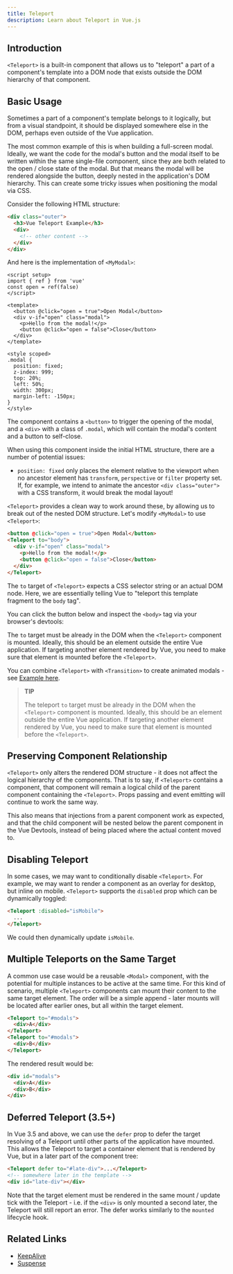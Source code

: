 ```yaml
---
title: Teleport
description: Learn about Teleport in Vue.js
---
```


## Introduction

`<Teleport>` is a built-in component that allows us to "teleport" a part of a component's template into a DOM node that exists outside the DOM hierarchy of that component.

## Basic Usage

Sometimes a part of a component's template belongs to it logically, but from a visual standpoint, it should be displayed somewhere else in the DOM, perhaps even outside of the Vue application.

The most common example of this is when building a full-screen modal. Ideally, we want the code for the modal's button and the modal itself to be written within the same single-file component, since they are both related to the open / close state of the modal. But that means the modal will be rendered alongside the button, deeply nested in the application's DOM hierarchy. This can create some tricky issues when positioning the modal via CSS.

Consider the following HTML structure:

```html
<div class="outer">
  <h3>Vue Teleport Example</h3>
  <div>
    <!-- other content -->
  </div>
</div>
```

And here is the implementation of `<MyModal>`:

```vue
<script setup>
import { ref } from 'vue'
const open = ref(false)
</script>

<template>
  <button @click="open = true">Open Modal</button>
  <div v-if="open" class="modal">
    <p>Hello from the modal!</p>
    <button @click="open = false">Close</button>
  </div>
</template>

<style scoped>
.modal {
  position: fixed;
  z-index: 999;
  top: 20%;
  left: 50%;
  width: 300px;
  margin-left: -150px;
}
</style>
```

The component contains a `<button>` to trigger the opening of the modal, and a `<div>` with a class of `.modal`, which will contain the modal's content and a button to self-close.

When using this component inside the initial HTML structure, there are a number of potential issues:

- `position: fixed` only places the element relative to the viewport when no ancestor element has `transform`, `perspective` or `filter` property set. If, for example, we intend to animate the ancestor `<div class="outer">` with a CSS transform, it would break the modal layout!

`<Teleport>` provides a clean way to work around these, by allowing us to break out of the nested DOM structure. Let's modify `<MyModal>` to use `<Teleport>`:

```html
<button @click="open = true">Open Modal</button>
<Teleport to="body">
  <div v-if="open" class="modal">
    <p>Hello from the modal!</p>
    <button @click="open = false">Close</button>
  </div>
</Teleport>
```

The `to` target of `<Teleport>` expects a CSS selector string or an actual DOM node. Here, we are essentially telling Vue to "teleport this template fragment to the `body` tag".

You can click the button below and inspect the `<body>` tag via your browser's devtools:

The `to` target must be already in the DOM when the `<Teleport>` component is mounted. Ideally, this should be an element outside the entire Vue application. If targeting another element rendered by Vue, you need to make sure that element is mounted before the `<Teleport>`.

You can combine `<Teleport>` with `<Transition>` to create animated modals - see [Example here](https://vuejs.org/guide/built-ins/teleport.html).

> **TIP**
> 
> The teleport `to` target must be already in the DOM when the `<Teleport>` component is mounted. Ideally, this should be an element outside the entire Vue application. If targeting another element rendered by Vue, you need to make sure that element is mounted before the `<Teleport>`.

## Preserving Component Relationship

`<Teleport>` only alters the rendered DOM structure - it does not affect the logical hierarchy of the components. That is to say, if `<Teleport>` contains a component, that component will remain a logical child of the parent component containing the `<Teleport>`. Props passing and event emitting will continue to work the same way.

This also means that injections from a parent component work as expected, and that the child component will be nested below the parent component in the Vue Devtools, instead of being placed where the actual content moved to.

## Disabling Teleport

In some cases, we may want to conditionally disable `<Teleport>`. For example, we may want to render a component as an overlay for desktop, but inline on mobile. `<Teleport>` supports the `disabled` prop which can be dynamically toggled:

```html
<Teleport :disabled="isMobile">
  ...
</Teleport>
```

We could then dynamically update `isMobile`.

## Multiple Teleports on the Same Target

A common use case would be a reusable `<Modal>` component, with the potential for multiple instances to be active at the same time. For this kind of scenario, multiple `<Teleport>` components can mount their content to the same target element. The order will be a simple append - later mounts will be located after earlier ones, but all within the target element.

```html
<Teleport to="#modals">
  <div>A</div>
</Teleport>
<Teleport to="#modals">
  <div>B</div>
</Teleport>
```

The rendered result would be:

```html
<div id="modals">
  <div>A</div>
  <div>B</div>
</div>
```

## Deferred Teleport (3.5+)

In Vue 3.5 and above, we can use the `defer` prop to defer the target resolving of a Teleport until other parts of the application have mounted. This allows the Teleport to target a container element that is rendered by Vue, but in a later part of the component tree:

```html
<Teleport defer to="#late-div">...</Teleport>
<!-- somewhere later in the template -->
<div id="late-div"></div>
```

Note that the target element must be rendered in the same mount / update tick with the Teleport - i.e. if the `<div>` is only mounted a second later, the Teleport will still report an error. The defer works similarly to the `mounted` lifecycle hook.

## Related Links

- [KeepAlive](https://vuejs.org/guide/built-ins/keep-alive.html)
- [Suspense](https://vuejs.org/guide/built-ins/suspense.html)